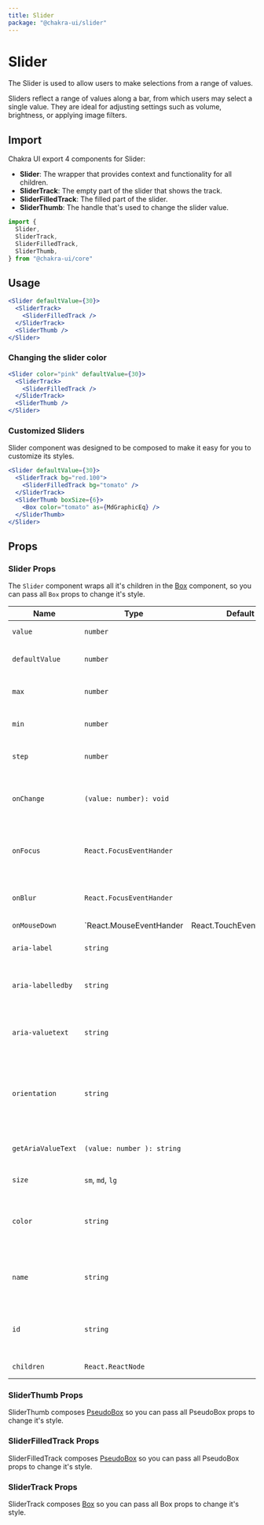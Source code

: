 ```yaml
---
title: Slider
package: "@chakra-ui/slider"
---
```


# Slider

The Slider is used to allow users to make selections from a range of values.

Sliders reflect a range of values along a bar, from which users may select a
single value. They are ideal for adjusting settings such as volume, brightness,
or applying image filters.

## Import

Chakra UI export 4 components for Slider:

- **Slider**: The wrapper that provides context and functionality for all
  children.
- **SliderTrack**: The empty part of the slider that shows the track.
- **SliderFilledTrack**: The filled part of the slider.
- **SliderThumb**: The handle that's used to change the slider value.

```js
import {
  Slider,
  SliderTrack,
  SliderFilledTrack,
  SliderThumb,
} from "@chakra-ui/core"
```

## Usage

```jsx
<Slider defaultValue={30}>
  <SliderTrack>
    <SliderFilledTrack />
  </SliderTrack>
  <SliderThumb />
</Slider>
```

### Changing the slider color

```jsx
<Slider color="pink" defaultValue={30}>
  <SliderTrack>
    <SliderFilledTrack />
  </SliderTrack>
  <SliderThumb />
</Slider>
```

### Customized Sliders

Slider component was designed to be composed to make it easy for you to
customize its styles.

```jsx
<Slider defaultValue={30}>
  <SliderTrack bg="red.100">
    <SliderFilledTrack bg="tomato" />
  </SliderTrack>
  <SliderThumb boxSize={6}>
    <Box color="tomato" as={MdGraphicEq} />
  </SliderThumb>
</Slider>
```

## Props

### Slider Props

The `Slider` component wraps all it's children in the [Box](/box) component, so
you can pass all `Box` props to change it's style.

| Name               | Type                                               | Default | Description                                                               |
| ------------------ | -------------------------------------------------- | ------- | ------------------------------------------------------------------------- |
| `value`            | `number`                                           |         | The value of the slider.                                                  |
| `defaultValue`     | `number`                                           |         | The initial value of the slider.                                          |
| `max`              | `number`                                           |         | Standard `input` max attribute.                                           |
| `min`              | `number`                                           |         | Standard `input` min attribute.                                           |
| `step`             | `number`                                           |         | Standard `input` step attribute.                                          |
| `onChange`         | `(value: number): void`                            |         | Callback fired when the value of the slider changes.                      |
| `onFocus`          | `React.FocusEventHander`                           |         | Callback fired when the thumb receives focus                              |
| `onBlur`           | `React.FocusEventHander`                           |         | Callback fired when the thumb is blurred                                  |
| `onMouseDown`      | `React.MouseEventHander | React.TouchEventHandler` |         | Callback fired when the you mousedown on any part of the slider           |
| `aria-label`       | `string`                                           |         | The accessible label.                                                     |
| `aria-labelledby`  | `string`                                           |         | The `id` of the element that labels the sliders                           |
| `aria-valuetext`   | `string`                                           |         | The aria-valuetext of the switch for accessibility.                       |
| `orientation`      | `string`                                           |         | The orientation of the slider, only `horizontal` is supported for now.    |
| `getAriaValueText` | `(value: number ): string`                         |         | The callback to format the `aria-valuetext`.                              |
| `size`             | `sm`, `md`, `lg`                                   |         | The size of the slider.                                                   |
| `color`            | `string`                                           |         | The color scheme to use for the slider. Use a color key in `theme.colors` |
| `name`             | `string`                                           |         | The name of the slider component when used in a form.                     |
| `id`               | `string`                                           |         | The id of the slider component when used in a form.                       |
| `children`         | `React.ReactNode`                                  |         | The children of the slider.                                               |

### SliderThumb Props

SliderThumb composes [PseudoBox](/pseudobox) so you can pass all PseudoBox props
to change it's style.

### SliderFilledTrack Props

SliderFilledTrack composes [PseudoBox](/pseudobox) so you can pass all PseudoBox
props to change it's style.

### SliderTrack Props

SliderTrack composes [Box](/box) so you can pass all Box props to change it's
style.
